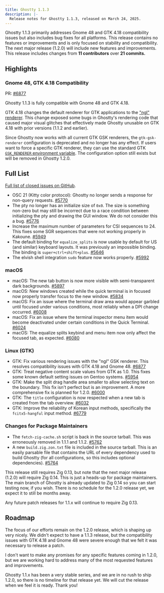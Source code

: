 ```yaml
---
title: Ghostty 1.1.3
description: |-
  Release notes for Ghostty 1.1.3, released on March 24, 2025.
---
```


Ghostty 1.1.3 primarily addresses Gnome 48 and GTK 4.18 compatibility issues
but also includes bug fixes for all platforms. This release contains no
features or improvements and is only focused on stability and
compatibility. The next major release (1.2.0) will include new features
and improvements. This release includes changes from **11 contributors**
over **21 commits.**

## Highlights

### Gnome 48, GTK 4.18 Compatibility

PR:
[#6877](https://github.com/ghostty-org/ghostty/pull/6877)

Ghostty 1.1.3 is fully compatible with Gnome 48 and GTK 4.18.

GTK 4.18 changes the default renderer for GTK applications to the
["ngl" renderer](https://blog.gtk.org/2024/01/28/new-renderers-for-gtk/).
This change exposed some bugs in Ghostty's rendering code that caused
major visual glitches that effectively made Ghostty unusable on GTK 4.18
with prior versions (1.1.2 and earlier).

Since Ghostty now works with all current GTK GSK renderers, the
`gtk-gsk-renderer` configuration is deprecated and no longer has any effect.
If users want to force a specific GTK renderer, they can use the
standard GTK
[`GSK_RENDERER` environment variable](https://docs.gtk.org/gtk4/running.html#gsk_renderer).
The configuration option still exists but will be removed in Ghostty
1.2.0.

## Full List

[Full list of closed issues on GitHub](https://github.com/ghostty-org/ghostty/milestone/6?closed=1).

- OSC 21 (Kitty color protocol): Ghostty no longer sends a response for
  non-query requests.
  [#5770](https://github.com/ghostty-org/ghostty/pull/5770)
- The pty no longer has an initialize size of `0x0`. The size is something
  non-zero but may still be incorrect due to a race condition between
  initializing the pty and drawing the GUI window. We do not consider
  this a bug.
  [#5776](https://github.com/ghostty-org/ghostty/pull/5776)
- Increase the maximum number of parameters for CSI sequences to 24.
  This fixes some SGR sequences that were not working properly in
  Kakoune.
  [#5949](https://github.com/ghostty-org/ghostty/pull/5949)
- The default binding for `equalize_splits` is now usable by default
  for US (and similar) keyboard layouts. It was previously an impossible
  binding. The binding is `super+ctrl+shift+plus`.
  [#5646](https://github.com/ghostty-org/ghostty/pull/5646)
- The elvish shell integration `sudo` feature now works properly.
  [#5992](https://github.com/ghostty-org/ghostty/pull/5992)

### macOS

- macOS: The new tab button is now more visible with semi-transparent
  dark backgrounds.
  [#5897](https://github.com/ghostty-org/ghostty/pull/5897)
- macOS: New windows created while the quick terminal is in focused
  now properly transfer focus to the new window.
  [#5834](https://github.com/ghostty-org/ghostty/pull/5834)
- macOS: Fix an issue where the terminal draw area would appear
  garbled until focused under various conditions, most reliably when
  a DPI change occurred.
  [#6008](https://github.com/ghostty-org/ghostty/pull/6008)
- macOS: Fix an issue where the terminal inspector menu item would
  become deactivated under certain conditions in the Quick Terminal.
  [#6024](https://github.com/ghostty-org/ghostty/pull/6024)
- macOS: The equalize splits keybind and menu item now only affect
  the focused tab, as expected.
  [#6080](https://github.com/ghostty-org/ghostty/pull/6080)

### Linux (GTK)

- GTK: Fix various rendering issues with the "ngl" GSK renderer.
  This resolves compatibility issues with GTK 4.18 and Gnome 48.
  [#6877](https://github.com/ghostty-org/ghostty/pull/6877)
- GTK: Treat negative content scale values from GTK as 1.0.
  This fixes some known default setting issues on Gentoo systems.
  [#5954](https://github.com/ghostty-org/ghostty/pull/5954)
- GTK: Make the split drag handle area smaller to allow selecting
  text on the boundary. This fix isn't perfect but is an improvement.
  A more comprehensive fix is planned for 1.2.0.
  [#6000](https://github.com/ghostty-org/ghostty/pull/6000)
- GTK: The `title` configuration is now respected when a new tab
  is created from the tab overview.
  [#6032](https://github.com/ghostty-org/ghostty/pull/6032)
- GTK: Improve the reliability of Korean input methods, specifically
  the `fcitx5-hangful` input method.
  [#6779](https://github.com/ghostty-org/ghostty/pull/6779)

### Changes for Package Maintainers

- The `fetch-zig-cache.sh` script is back in the source tarball.
  This was erroneously removed in 1.1.1 and 1.1.2.
  [#5762](https://github.com/ghostty-org/ghostty/pull/5762)
- A new `build.zig.zon.txt` file is included in the source tarball.
  This is an easily parsable file that contains the URL of every
  dependency used to build Ghostty (for all configurations, so this
  includes optional dependencies).
  [#5764](https://github.com/ghostty-org/ghostty/pull/5764)

This release still requires Zig 0.13, but note that the next major
release (1.2.0) will require Zig 0.14. This is just a heads-up for
package maintainers. The main branch of Ghostty is already updated
to Zig 0.14 so you can start testing now, if you wish. There is no
schedule for the 1.2.0 release yet, we expect it to still be months
away.

Any future patch releases for 1.1.x will continue to require Zig 0.13.

## Roadmap

The focus of our efforts remain on the 1.2.0 release, which is shaping
up very nicely. We didn't expect to have a 1.1.3 release, but the
compatibility issues with GTK 4.18 and Gnome 48 were severe enough
that we felt it was necessary to release a patch.

I don't want to make any promises for any specific features coming in
1.2.0, but we are working hard to address many of the most requested
features and improvements.

Ghostty 1.1.x has been a very stable series, and we are in no rush to
ship 1.2.0, so there is no timeline for that release yet. We will
cut the release when we feel it is ready. Thank you!
